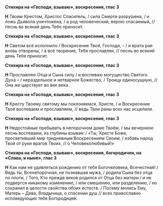 **Стихира на «Господи, взываю», воскресения, глас 3**

**Н** Твоим Крестом, Христос Спаситель, / сила Смерти разру́шена, / и ложь Дьявола уничтожена, / а род человеческий, верою спасаемый, // песнь во всякий день Тебе приносит.

**Стихира на «Господи, взываю», воскресения, глас 3**

**Н** Светом всё исполнило / Воскресение Твоё, Господи, – / и врата рая вновь отворены́, / а всё творение, Тебя прославляя, // песнь во всякий день Тебе приносит.

**Стихира на «Господи, взываю», воскресения, глас 3**

**Н** Прославляю Отца и Сына силу / и воспеваю могущество Святого Духа – / нераздельное и нетварное Божество, / Троицу единосущную, // Она же царствует во век века.

**Стихира на «Господи, взываю», воскресения, глас 3**

**Н** Кресту Твоему святому мы поклоняемся, Христе, / и Воскресение Твоё воспеваем и прославляем, // ведь Твои раны всех нас исцелили.

**Стихира на «Господи, взываю», воскресения, глас 3**

**Н** Недостойные пребывать в непорочном доме Твоём, / мы вечернюю песнь воспеваем, из глубины взывая: / «Ты, Христе Боже, просветивший мир тридневным Воскресением Своим, / избавь народ Твой от руки врагов Твоих, // о Человеколюбивый!»

**Стихира на «Господи, взываю», воскресения, богородичен, на «Слава, и ныне», глас 3**

**Н** Как нам не удивляться рождению от тебя Богочеловека, Всечестна́я! / Ведь ты, Всенепорочная, не познавшая мужа, / родила́ Сына без отца по плоти, / Того, Кто прежде веков родился от Отца без матери / и не подвергся никакому изменению, / или смешению, или разделению, / но сохранил в целости свойства обоих естеств. / Посему молись Ему, Матерь – Дева, Владычица, о спасении душ // всех православно исповедующих тебя Богородицей.

